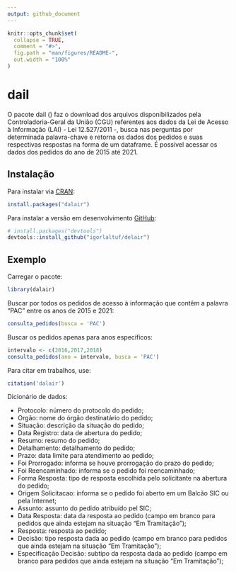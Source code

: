 ```yaml
---
output: github_document
---
```


<!-- README.md is generated from README.Rmd. Please edit that file -->

```r
knitr::opts_chunk$set(
  collapse = TRUE,
  comment = "#>",
  fig.path = "man/figures/README-",
  out.width = "100%"
)
```

# dail

<!-- badges: start -->
<!-- badges: end -->

O pacote dail () faz o download dos arquivos disponibilizados pela Controladoria-Geral da União (CGU) referentes aos dados da Lei de Acesso à Informação (LAI) - Lei 12.527/2011 -, busca nas perguntas por determinada palavra-chave e retorna os dados dos pedidos e suas respectivas respostas na forma de um dataframe. É possível acessar os dados dos pedidos do ano de 2015 até 2021.

## Instalação

Para instalar via [CRAN](https://CRAN.R-project.org):

``` r
install.packages("dalair")
```

Para instalar a versão em desenvolvimento [GitHub](https://github.com/):

``` r
# install.packages("devtools")
devtools::install_github("igorlaltuf/delair")
```
## Exemplo

Carregar o pacote:

``` r
library(dalair)
```

Buscar por todos os pedidos de acesso à informação que contêm a palavra "PAC" entre os anos de 2015 e 2021:

``` r
consulta_pedidos(busca = 'PAC')
```

Buscar os pedidos apenas para anos específicos:

``` r
intervalo <- c(2016,2017,2018)
consulta_pedidos(ano = intervalo, busca = 'PAC')
```

Para citar em trabalhos, use:

``` r
citation('dalair')
```

Dicionário de dados:

- Protocolo: número do protocolo do pedido;
- Orgão: nome do órgão destinatário do pedido;
- Situação: descrição da situação do pedido;
- Data Registro: data de abertura do pedido;
- Resumo: resumo do pedido;
- Detalhamento: detalhamento do pedido;
- Prazo: data limite para atendimento ao pedido;
- Foi Prorrogado: informa se houve prorrogação do prazo do pedido;
- Foi Reencaminhado: informa se o pedido foi reencaminhado;
- Forma Resposta: tipo de resposta escolhida pelo solicitante na abertura do pedido;
- Origem Solicitacao: informa se o pedido foi aberto em um Balcão SIC ou pela Internet;
- Assunto: assunto do pedido atribuído pel SIC;
- Data Resposta: data da resposta ao pedido (campo em branco para pedidos que ainda estejam na situação "Em Tramitação");
- Resposta: resposta ao pedido;
- Decisão: tipo resposta dada ao pedido (campo em branco para pedidos que ainda estejam na situação "Em Tramitação");
- Especificação Decisão: subtipo da resposta dada ao pedido (campo em branco para pedidos que ainda estejam na situação "Em Tramitação");
